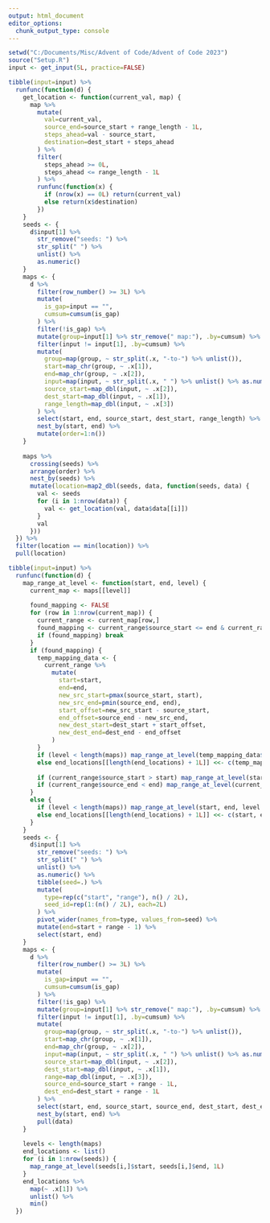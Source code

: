 ```yaml
---
output: html_document
editor_options: 
  chunk_output_type: console
---
```


```r

setwd("C:/Documents/Misc/Advent of Code/Advent of Code 2023")
source("Setup.R")
input <- get_input(5L, practice=FALSE)

```

```r

tibble(input=input) %>%
  runfunc(function(d) {
    get_location <- function(current_val, map) {
      map %>%
        mutate(
          val=current_val,
          source_end=source_start + range_length - 1L,
          steps_ahead=val - source_start,
          destination=dest_start + steps_ahead
        ) %>%
        filter(
          steps_ahead >= 0L,
          steps_ahead <= range_length - 1L
        ) %>%
        runfunc(function(x) {
          if (nrow(x) == 0L) return(current_val)
          else return(x$destination)
        })
    }
    seeds <- {
      d$input[1] %>%
        str_remove("seeds: ") %>%
        str_split(" ") %>%
        unlist() %>%
        as.numeric()
    }
    maps <- {
      d %>%
        filter(row_number() >= 3L) %>%
        mutate(
          is_gap=input == "",
          cumsum=cumsum(is_gap)
        ) %>%
        filter(!is_gap) %>%
        mutate(group=input[1] %>% str_remove(" map:"), .by=cumsum) %>%
        filter(input != input[1], .by=cumsum) %>%
        mutate(
          group=map(group, ~ str_split(.x, "-to-") %>% unlist()),
          start=map_chr(group, ~ .x[1]),
          end=map_chr(group, ~ .x[2]),
          input=map(input, ~ str_split(.x, " ") %>% unlist() %>% as.numeric()),
          source_start=map_dbl(input, ~ .x[2]),
          dest_start=map_dbl(input, ~ .x[1]),
          range_length=map_dbl(input, ~ .x[3])
        ) %>%
        select(start, end, source_start, dest_start, range_length) %>%
        nest_by(start, end) %>%
        mutate(order=1:n())
    }
    
    maps %>%
      crossing(seeds) %>%
      arrange(order) %>%
      nest_by(seeds) %>%
      mutate(location=map2_dbl(seeds, data, function(seeds, data) {
        val <- seeds
        for (i in 1:nrow(data)) {
          val <- get_location(val, data$data[[i]])
        }
        val
      }))
  }) %>%
  filter(location == min(location)) %>%
  pull(location)

```

```r

tibble(input=input) %>%
  runfunc(function(d) {
    map_range_at_level <- function(start, end, level) {
      current_map <- maps[[level]]
      
      found_mapping <- FALSE
      for (row in 1:nrow(current_map)) {
        current_range <- current_map[row,]
        found_mapping <- current_range$source_start <= end & current_range$source_end >= start
        if (found_mapping) break
      }
      if (found_mapping) {
        temp_mapping_data <- {
          current_range %>%
            mutate(
              start=start,
              end=end,
              new_src_start=pmax(source_start, start),
              new_src_end=pmin(source_end, end),
              start_offset=new_src_start - source_start,
              end_offset=source_end - new_src_end,
              new_dest_start=dest_start + start_offset,
              new_dest_end=dest_end - end_offset
            )
        }
        if (level < length(maps)) map_range_at_level(temp_mapping_data$new_dest_start, temp_mapping_data$new_dest_end, level + 1L)
        else end_locations[[length(end_locations) + 1L]] <<- c(temp_mapping_data$new_dest_start, temp_mapping_data$new_dest_end)
        
        if (current_range$source_start > start) map_range_at_level(start, current_range$source_start - 1, level)
        if (current_range$source_end < end) map_range_at_level(current_range$source_end + 1, end, level)   
      }
      else {
        if (level < length(maps)) map_range_at_level(start, end, level + 1L)
        else end_locations[[length(end_locations) + 1L]] <<- c(start, end)
      }
    }
    seeds <- {
      d$input[1] %>%
        str_remove("seeds: ") %>%
        str_split(" ") %>%
        unlist() %>%
        as.numeric() %>%
        tibble(seed=.) %>%
        mutate(
          type=rep(c("start", "range"), n() / 2L),
          seed_id=rep(1:(n() / 2L), each=2L)
        ) %>%
        pivot_wider(names_from=type, values_from=seed) %>%
        mutate(end=start + range - 1) %>%
        select(start, end)
    }
    maps <- {
      d %>%
        filter(row_number() >= 3L) %>%
        mutate(
          is_gap=input == "",
          cumsum=cumsum(is_gap)
        ) %>%
        filter(!is_gap) %>%
        mutate(group=input[1] %>% str_remove(" map:"), .by=cumsum) %>%
        filter(input != input[1], .by=cumsum) %>%
        mutate(
          group=map(group, ~ str_split(.x, "-to-") %>% unlist()),
          start=map_chr(group, ~ .x[1]),
          end=map_chr(group, ~ .x[2]),
          input=map(input, ~ str_split(.x, " ") %>% unlist() %>% as.numeric()),
          source_start=map_dbl(input, ~ .x[2]),
          dest_start=map_dbl(input, ~ .x[1]),
          range=map_dbl(input, ~ .x[3]),
          source_end=source_start + range - 1L,
          dest_end=dest_start + range - 1L
        ) %>%
        select(start, end, source_start, source_end, dest_start, dest_end, range) %>%
        nest_by(start, end) %>%
        pull(data)
    }
    
    levels <- length(maps)
    end_locations <- list()
    for (i in 1:nrow(seeds)) {
      map_range_at_level(seeds[i,]$start, seeds[i,]$end, 1L)
    }
    end_locations %>%
      map(~ .x[1]) %>%
      unlist() %>%
      min()
  })

```
